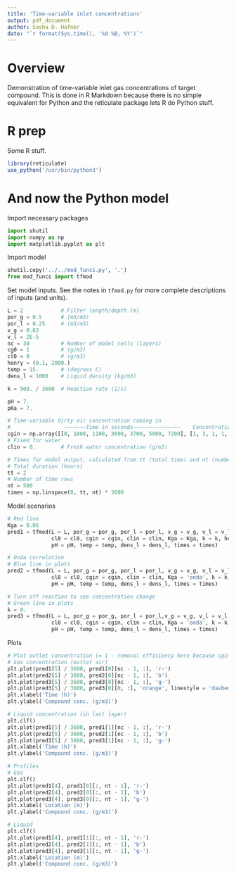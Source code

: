 ```yaml
---
title: 'Time-variable inlet concentrations'
output: pdf_document
author: Sasha D. Hafner
date: "`r format(Sys.time(), '%d %B, %Y')`"
---
```


# Overview
Demonstration of time-variable inlet gas concentrations of target compound.
This is done in R Markdown because there is no simple equivalent for Python and the reticulate package lets R do Python stuff.

# R prep
Some R stuff.

```r
library(reticulate)
use_python('/usr/bin/python3')
```

# And now the Python model
Import necessary packages

```python
import shutil
import numpy as np
import matplotlib.pyplot as plt
```

Import model 
```python
shutil.copy('../../mod_funcs.py', '.')
from mod_funcs import tfmod
```

Set model inputs.
See the notes in `tfmod.py` for more complete descriptions of inputs (and units).
```python
L = 2            # Filter length/depth (m)
por_g = 0.5      # (m3/m3)
por_l = 0.25     # (m3/m3)
v_g = 0.03       
v_l = 2E-5       
nc = 30          # Number of model cells (layers)
cg0 = 1          # (g/m3)
cl0 = 0          # (g/m3)
henry = (0.1, 2000.)
temp = 15.       # (degrees C)
dens_l = 1000    # Liquid density (kg/m3)

k = 500. / 3600  # Reaction rate (1/s)

pH = 7.
pKa = 7.

# Time-variable dirty air concentration coming in
#                 ~~~~~~~Time in seconds~~~~~~~~~~~~~~~    Concentration in g/m3
cgin = np.array([[0, 1000, 1100, 3600, 3700, 5000, 7200], [1, 3, 1, 1, 4, 2, 2]])
# Fixed for water
clin = 0.        # Fresh water concentration (g/m3)

# Times for model output, calculated from tt (total time) and nt (number of output times) here but could be set directly
# Total duration (hours)
tt = 2 
# Number of time rows
nt = 500
times = np.linspace(0, tt, nt) * 3600
```

Model scenarios
```python
# Red line
Kga = 0.06
pred1 = tfmod(L = L, por_g = por_g, por_l = por_l, v_g = v_g, v_l = v_l, nc = nc, cg0 = cg0, 
              cl0 = cl0, cgin = cgin, clin = clin, Kga = Kga, k = k, henry = henry, pKa = pKa, 
              pH = pH, temp = temp, dens_l = dens_l, times = times)

# Onda correlation
# Blue line in plots
pred2 = tfmod(L = L, por_g = por_g, por_l = por_l, v_g = v_g, v_l = v_l, nc = nc, cg0 = cg0, 
              cl0 = cl0, cgin = cgin, clin = clin, Kga = 'onda', k = k, henry = henry, pKa = pKa, 
              pH = pH, temp = temp, dens_l = dens_l, times = times)

# Turn off reaction to see concentration change
# Green line in plots
k = 0. 
pred3 = tfmod(L = L, por_g = por_g, por_l = por_l,v_g = v_g, v_l = v_l, nc = nc, cg0 = cg0, 
              cl0 = cl0, cgin = cgin, clin = clin, Kga = 'onda', k = k, henry = henry, pKa = pKa, 
              pH = pH, temp = temp, dens_l = dens_l, times = times)
```

Plots
```python
# Plot outlet concentration (= 1 - removal efficiency here because cgin = 1)
# Gas concentration (outlet air) 
plt.plot(pred1[5] / 3600, pred1[0][nc - 1, :], 'r-')
plt.plot(pred2[5] / 3600, pred2[0][nc - 1, :], 'b')
plt.plot(pred3[5] / 3600, pred3[0][nc - 1, :], 'g-')
plt.plot(pred3[5] / 3600, pred3[0][0, :], 'orange', linestyle = 'dashed')
plt.xlabel('Time (h)')
plt.ylabel('Compound conc. (g/m3)')
```

```python
# Liquid concentration (in last layer)
plt.clf()
plt.plot(pred1[5] / 3600, pred1[1][nc - 1, :], 'r-')
plt.plot(pred2[5] / 3600, pred2[1][nc - 1, :], 'b')
plt.plot(pred3[5] / 3600, pred3[1][nc - 1, :], 'g-')
plt.xlabel('Time (h)')
plt.ylabel('Compound conc. (g/m3)')
```

```python
# Profiles
# Gas
plt.clf()
plt.plot(pred1[4], pred1[0][:, nt - 1], 'r-')
plt.plot(pred2[4], pred2[0][:, nt - 1], 'b')
plt.plot(pred3[4], pred3[0][:, nt - 1], 'g-')
plt.xlabel('Location (m)')
plt.ylabel('Compound conc. (g/m3)')
```

```python
# Liquid
plt.clf()
plt.plot(pred1[4], pred1[1][:, nt - 1], 'r-')
plt.plot(pred2[4], pred2[1][:, nt - 1], 'b')
plt.plot(pred3[4], pred3[1][:, nt - 1], 'g-')
plt.xlabel('Location (m)')
plt.ylabel('Compound conc. (g/m3)')
```
